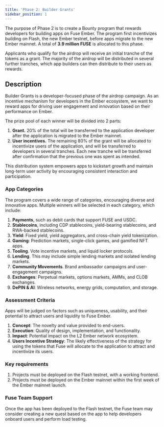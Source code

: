 ```yaml
---
title: 'Phase 2: Builder Grants'
sidebar_position: 1
---
```


The purpose of Phase 2 is to create a Bounty program that rewards developers for building apps on Fuse Ember. The program first incentivizes building on Flash, the new Ember testnet, before apps migrate to the new Ember mainnet. A total of **3.9 million FUSE** is allocated to this phase.

Applicants who qualify for the airdrop will receive an initial tranche of the tokens as a grant. The majority of the airdrop will be distributed in several further tranches, which app builders can then distribute to their users as rewards.

## Description

Builder Grants is a developer-focused phase of the airdrop campaign. As an incentive mechanism for developers in the Ember ecosystem, we want to reward apps for driving user engagement and innovation based on their performance on Ember.

The prize pool of each winner will be divided into 2 parts:

1. **Grant.** 20% of the total will be transferred to the application developer after the application is migrated to the Ember mainnet.
2. **User incentives.** The remaining 80% of the grant will be allocated to incentivize users of the application, and will be transferred to developers in several tranches. Each new tranche will be transferred after confirmation that the previous one was spent as intended.

This distribution system empowers apps to kickstart growth and maintain long-term user activity by encouraging consistent interaction and participation.

### App Categories

The program covers a wide range of categories, encouraging diverse and innovative apps. Multiple winners will be selected in each category, which include:

1. **Payments**, such as debit cards that support FUSE and USDC.
2. **Stablecoins**, including CDP stablecoins, yield-bearing stablecoins, and RWA-backed stablecoins.
3. **Yield**: Fixed yield, yield aggregators, and cross-chain yield tokenization.
4. **Gaming**: Prediction markets, single-click games, and gamified NFT apps.
5. **Tooling**. Vote incentive markets, and liquid locker protocols.
6. **Lending**. This may include simple lending markets and isolated lending markets.
7. **Community Movements**. Brand ambassador campaigns and user-engagement campaigns.
8. **Exchanges**: Perpetual markets, options markets, AMMs, and CLOB exchanges.
9. **DePIN & AI**: Wireless networks, energy grids, computation, and storage.

### Assessment Criteria

Apps will be judged on factors such as uniqueness, usability, and their potential to attract users and liquidity to Fuse Ember.

1. **Concept**: The novelty and value provided to end-users.
2. **Execution**: Quality of design, implementation, and functionality.
3. **Impact**: Potential impact on the L2 Ember network ecosystem.
4. **Users Incentive Strategy**: The likely effectiveness of the strategy for using the tokens that Fuse will allocate to the application to attract and incentivize its users.

### Key requirements

1. Projects must be deployed on the Flash testnet, with a working frontend.
2. Projects must be deployed on the Ember mainnet within the first week of the Ember mainnet launch.

### Fuse Team Support

Once the app has been deployed to the Flash testnet, the Fuse team may consider creating a new quest based on the app to help developers onboard users and perform load testing.
